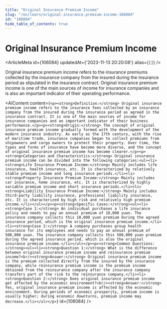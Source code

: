```yaml
---
title: "Original Insurance Premium Income"
slug: "/en/learn/original-insurance-premium-income-106084"
id: "106084"
hide_table_of_contents: true
---
```



# Original Insurance Premium Income

<ArticleMeta id={106084} updatedAt={'2023-11-13 20:20:08'} alias={`[]`} />
<div className='border-solid border-b border-t-0 my-4 border-[var(--ifm-color-gray-300)]' />

Original insurance premium income refers to the insurance premiums collected by the insurance company from the insured during the insurance period as stipulated in the insurance contract. Original insurance premium income is one of the main sources of income for insurance companies and is also an important indicator of their operating performance.

<AIContent content={`<p><strong>Definition:</strong> Original insurance premium income refers to the insurance fees collected by an insurance company from the insured during the insurance period as agreed in the insurance contract. It is one of the main sources of income for insurance companies and an important indicator of their business performance.</p><p><strong>Origin:</strong> The concept of original insurance premium income gradually formed with the development of the modern insurance industry. As early as the 17th century, with the rise of maritime trade, insurance companies began to collect premiums from shipowners and cargo owners to protect their property. Over time, the types and forms of insurance have become more diverse, and the concept of original insurance premium income has become clearer.</p><p><strong>Categories and Characteristics:</strong> Original insurance premium income can be divided into the following categories:<ul><li><strong>Life Insurance Premium Income:</strong> Mainly includes life insurance, health insurance, etc. It is characterized by relatively stable premium income and long insurance periods.</li><li><strong>Property Insurance Premium Income:</strong> Mainly includes car insurance, home insurance, etc. It is characterized by highly variable premium income and short insurance periods.</li><li><strong>Liability Insurance Premium Income:</strong> Mainly includes third-party liability insurance, professional liability insurance, etc. It is characterized by high risk and relatively high premium income.</li></ul></p><p><strong>Specific Cases:</strong><ul><li><strong>Case 1:</strong> An individual purchases a life insurance policy and needs to pay an annual premium of 10,000 yuan. The insurance company collects this 10,000 yuan premium during the agreed insurance period, which is the original insurance premium income.</li><li><strong>Case 2:</strong> A company purchases group health insurance for its employees and needs to pay an annual premium of 500,000 yuan. The insurance company collects this 500,000 yuan premium during the agreed insurance period, which is also the original insurance premium income.</li></ul></p><p><strong>Common Questions:</strong><ul><li><strong>Question 1:</strong> What is the difference between original insurance premium income and reinsurance premium income?<br/><strong>Answer:</strong> Original insurance premium income is the premium collected directly from the insured by the insurance company, while reinsurance premium income is the premium income obtained from the reinsurance company after the insurance company transfers part of the risk to the reinsurance company.</li><li><strong>Question 2:</strong> Does original insurance premium income get affected by the economic environment?<br/><strong>Answer:</strong> Yes, original insurance premium income is affected by the economic environment. During periods of economic prosperity, premium income is usually higher; during economic downturns, premium income may decrease.</li></ul></p>`} id={106084} />
